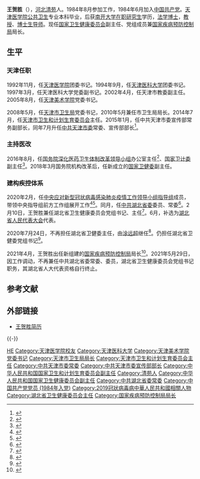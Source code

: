 {{Infobox officeholder
| 前缀尊称 = 
| 姓名 = 王贺胜
| 原名 = 
| 后缀尊称 = 
| 图像 = File:Wang_Hesheng.jpg
| 图像大小 = 
| 图像说明 = 
| 届次 = 
| 职务 = [[中华人民共和国国家卫生健康委员会|中华人民共和国国家卫生健康委员会]]副主任
| 同时在任者 = [[曾益新|曾益新]]、[[李斌_(1963年)|李斌]]、[[于学军_(1964年)|于学军]]
| 1blankname = 主任
| 1namedata = [[马晓伟_(官员)|马晓伟]]
| 就任日期 = 2018年3月
| 卸任日期 = 
| 职务2 = [[湖北省卫生健康委员会|湖北省卫生健康委员会]]主任
| 1blankname2 = 省长
| 1namedata2 = [[王晓东_(1960年)|王晓东]]
| 就任日期2 = 2020年2月
| 卸任日期2 = 2020年7月
| 前任2 = [[刘英姿_(政治人物)|刘英姿]]
| 继任2 = [[涂远超|涂远超]]
| 职务3 = [[湖北省卫生健康委员会|湖北省卫生健康委员会]]党组书记
| 1blankname3 = 省委书记
| 1namedata3 = [[应勇|应勇]]
| 就任日期3 = 2020年2月
| 卸任日期3 = 2021年4月
| 前任3 = [[张晋|张晋]]
| 继任3 = [[涂远超|涂远超]]
| 职务4 = [[国务院深化医药卫生体制改革领导小组办公室|国务院深化医药卫生体制改革领导小组办公室]]主任
| 就任日期4 = 2016年8月
| 卸任日期4 = 2018年3月
| 总理4 = [[李克强|李克强]]
| 前任4 = [[孙志刚_(官员)|孙志刚]]
| 继任4 = 机构撤销
| 职务5 = [[中华人民共和国国家卫生和计划生育委员会|中华人民共和国国家卫生和计划生育委员会]]副主任
| 1blankname5 = 主任
| 1namedata5 = [[李斌_(1954年10月)|李斌]]
| 就任日期5 = 2016年8月
| 卸任日期5 = 2018年3月
| 职务6 = [[中国共产党天津市委员会|中国共产党天津市委员会]]宣传部部长
| 就任日期6 = 2015年7月
| 卸任日期6 = 2016年8月
| 1blankname6 = 市委书记
| 1namedata6 = [[黄兴国|黄兴国]]（代理）
| 前任6 = [[成其圣|成其圣]]
| 继任6 = [[陈浙闽|陈浙闽]]
| 性别 = 男
| 出生日期 = {{Birth year and age|1961|6}}
| 出生地点 = {{PRC}}[[河北省|河北省]][[保定市|保定市]][[清苑区|清苑区]]
| 政党 = {{CPC}}
}}

'''王贺胜'''（{{bd|1961年|6月||catIdx=W王}}），[[河北|河北]][[清苑|清苑]]人。1984年8月参加工作，1984年6月加入[[中国共产党|中国共产党]]。[[天津医学院|天津医学院]][[公共卫生|公共卫生]]专业本科毕业，后获[[南开大学|南开大学]][[在职研究生|在职研究生]]学历，[[法学博士|法学博士]]，[[教授|教授]]、[[博士生导师|博士生导师]]。现任[[中华人民共和国国家卫生健康委员会|国家卫生健康委员会]]副主任、党组成员兼[[国家疾病预防控制局|国家疾病预防控制局]]局长。

== 生平 ==
=== 天津任职 ===
1992年11月，任[[天津医科大学|天津医学院]]团委书记。1994年9月，任[[天津医科大学|天津医科大学]]团委书记。1997年3月，任天津医科大学党委副书记。2002年4月，任天津市教委副主任。2005年8月，任[[天津美术学院|天津美术学院]]党委书记。

2008年5月，任[[天津市卫生局|天津市卫生局]]党委书记，2010年5月兼任市卫生局局长。2014年7月，任[[天津市卫生和计划生育委员会|天津市卫生和计划生育委员会]]主任。2015年1月，任中共天津市委宣传部常务副部长，同年7月升任[[中共天津市委|中共天津市委]]常委、宣传部部长<ref>{{cite web|title=天津市委常委王贺胜兼任市委宣传部长 成其圣不再兼任|url=http://district.ce.cn/newarea/sddy/201508/01/t20150801_6103126.shtml|date=2015年8月1日|publisher=中国经济网|language=|archiveurl=https://web.archive.org/web/20150811005620/http://district.ce.cn/newarea/sddy/201508/01/t20150801_6103126.shtml|archivedate=2015年8月11日|dead-url=no|access-date=2015年8月7日}}</ref>。

=== 主持医改 ===
2016年8月，任[[国务院深化医药卫生体制改革领导小组|国务院深化医药卫生体制改革领导小组]]办公室主任<ref>{{cite web|title=长安街知事：天津“笔杆子”升副部，文章曾让中纪委当专题|url=http://www.thepaper.cn/newsDetail_forward_1520636|accessdate=2016-08-28|publisher=澎湃新闻网|archiveurl=https://web.archive.org/web/20170306004120/http://www.thepaper.cn/newsDetail_forward_1520636|archivedate=2017-03-06|dead-url=no}}</ref>、[[中华人民共和国国家卫生和计划生育委员会|国家卫计委]]副主任<ref>{{Cite web|title=天津市委原常委王贺胜任国家卫计委副主任|url=http://news.163.com/16/0907/10/C0BQGATM00014JB5.html|accessdate=2016-09-07|archiveurl=https://web.archive.org/web/20160913215553/http://news.163.com/16/0907/10/C0BQGATM00014JB5.html|archivedate=2016-09-13|dead-url=yes}}</ref>。2018年3月国务院机构改革后，任新成立的[[中华人民共和国国家卫生健康委员会|国家卫健委]]副主任。

=== 建构疾控体系 ===
2020年2月，任[[中央应对新型冠状病毒肺炎疫情工作领导小组#办事机构|中央应对新型冠状病毒感染肺炎疫情工作领导小组指导组]]成员，带领中央指导组前方工作组展开工作<ref name="报道0327A">{{cite web|title=中央指导组首次披露！11位部级干部在湖北一线协调指挥|url=https://www.jfdaily.com/wx/detail.do?id=220929|accessdate=2020-03-27|author=董鑫|work=上观新闻|archiveurl=https://web.archive.org/web/20200327071355/https://www.jfdaily.com/wx/detail.do%3Fid%3D220929|archivedate=2020-03-27|dead-url=no}}</ref><ref name="报道0211A">{{cite web|title=新任湖北省委常委王贺胜已在武汉指导抗疫多日|url=http://news.ifeng.com/c/7ttSiBLfBl7|accessdate=2020-02-11|author=南方都市报|work=凤凰网资讯|archiveurl=https://web.archive.org/web/20200209093038/https://news.ifeng.com/c/7ttSiBLfBl7|archivedate=2020-02-09|dead-url=no}}</ref>。同月，任[[中国共产党湖北省委员会|中共湖北省委]]委员、常委<ref>{{Cite web|title=王贺胜同志任湖北省委委员、常委-|url=http://www.xinhuanet.com/renshi/2020-02/08/c_1125545649.htm|accessdate=2020-02-08|publisher=新华网|archiveurl=https://web.archive.org/web/20200209031949/http://www.xinhuanet.com/renshi/2020-02/08/c_1125545649.htm|archivedate=2020-02-09|dead-url=no}}</ref>。2月10日，王贺胜兼任湖北省卫生健康委员会党组书记、主任<ref name="报道0211B">{{cite web|title=湖北省卫健委党组书记主任双双被免职，王贺胜兼任两职务|url=https://www.guancha.cn/politics/2020_02_11_535587.shtml|accessdate=2020-02-11|author=于文凯|work=观察者网|archiveurl=https://web.archive.org/web/20200216050949/https://www.guancha.cn/politics/2020_02_11_535587.shtml|archivedate=2020-02-16|dead-url=no}}</ref>。6月，补选为[[湖北省人民代表大会|湖北省人民代表大会]]代表。

2020年7月24日，不再担任湖北省卫健委主任，由[[涂远超|涂远超]]继任<ref>{{cite news|author1=王馨|title=张文兵、徐文海任湖北省副省长 涂远超任省卫健委主任|url=http://hb.sina.com.cn/news/zwzl/2020-07-24/detail-iivhuipn4800665.shtml|accessdate=2020-07-24|work=湖北日报|date=2020-07-24|archivedate=2020-07-24|archiveurl=https://web.archive.org/web/20200724030657/http://hb.sina.com.cn/news/zwzl/2020-07-24/detail-iivhuipn4800665.shtml|dead-url=no}}</ref>。仍担任湖北省卫健委党组书记<ref>{{cite web|title=王贺胜继续兼任湖北省卫健委党组书记|url=http://hb.sina.com.cn/news/zwzl/2020-07-26/detail-iivhvpwx7491326.shtml|accessdate=2020-07-26|date=2020-07-26|work=新浪|archiveurl=https://web.archive.org/web/20200726021352/http://hb.sina.com.cn/news/zwzl/2020-07-26/detail-iivhvpwx7491326.shtml|archivedate=2020-07-26|dead-url=no}}</ref>。

2021年4月，王贺胜出任新组建的[[国家疾病预防控制局|国家疾病预防控制局]]局长<ref>{{Cite web|title=国家疾病预防控制局亮相，国家卫健委副主任王贺胜担任局长|url=https://www.thepaper.cn/newsDetail_forward_12437345|accessdate=2021-04-28|work=www.thepaper.cn|publisher=澎湃新闻|archive-date=2021-04-30|archive-url=https://web.archive.org/web/20210430024726/https://www.thepaper.cn/newsDetail_forward_12437345|dead-url=no}}</ref>。2021年5月29日，因工作调动，不再兼任中共湖北省委常委、委员，湖北省卫生健康委员会党组书记职务，其湖北省人大代表资格自行终止。

== 参考文献 ==
{{reflist}}

== 外部链接 ==
*[http://cpc.people.com.cn/gbzl/html/140400345.html 王贺胜简历]{{Wayback|url=http://cpc.people.com.cn/gbzl/html/140400345.html |date=20160304053302 }}

{{-}}
{{start box}}
{{s-gov|prc}}
{{s-new}}
{{s-title|[[国家疾病预防控制局|国家疾病预防控制局]]局长|2021年4月—}}
{{s-inc}}
{{s-before|[[刘英姿_(政治人物)|刘英姿]]}}
{{s-title|[[湖北省卫生健康委员会|湖北省卫生健康委员会]]主任|2020年2月—2020年7月}}
{{s-after|[[涂远超|涂远超]]}}
{{s-before|[[孙志刚_(官员)|孙志刚]]}}
{{s-title|[[国务院深化医药卫生体制改革领导小组|国务院深化医药卫生体制改革领导小组]]办公室主任|2016年8月—2018年3月}}
{{s-none|机构撤销}}
{{s-ppo|cpc}}
{{s-before|张晋}}
{{s-title|[[湖北省卫生健康委员会|湖北省卫生健康委员会]]党组书记|2020年2月—2021年4月}}
{{s-after|[[涂远超|涂远超]]}}
{{s-before|[[成其圣|成其圣]]}}
{{s-title|[[中国共产党天津市委员会|中国共产党天津市委员会]]宣传部部长|2015年7月—2016年8月}}
{{s-after|[[陈浙闽|陈浙闽]]}}
{{end box}}

{{2019冠狀病毒病中國大陸疫情}}

{{DEFAULTSORT:WANG王}}
[[Category:王姓|HE]]
[[Category:天津医学院校友|Category:天津医学院校友]]
[[Category:天津医科大学|Category:天津医科大学]]
[[Category:天津美术学院党委书记|Category:天津美术学院党委书记]]
[[Category:天津市卫生局局长|Category:天津市卫生局局长]]
[[Category:天津市卫生和计划生育委员会主任|Category:天津市卫生和计划生育委员会主任]]
[[Category:中共天津市委常委|Category:中共天津市委常委]]
[[Category:中共天津市委宣传部部长|Category:中共天津市委宣传部部长]]
[[Category:中华人民共和国国家卫生和计划生育委员会副主任|Category:中华人民共和国国家卫生和计划生育委员会副主任]]
[[Category:清苑人|Category:清苑人]]
[[Category:中华人民共和国国家卫生健康委员会副主任|Category:中华人民共和国国家卫生健康委员会副主任]]
[[Category:中共湖北省委常委|Category:中共湖北省委常委]]
[[Category:中国共产党党员_(1984年入党)|Category:中国共产党党员 (1984年入党)]]
[[Category:2019冠狀病毒病中華人民共和國相關人物|Category:2019冠狀病毒病中華人民共和國相關人物]]
[[Category:湖北省卫生健康委员会主任|Category:湖北省卫生健康委员会主任]]
[[Category:国家疾病预防控制局局长|Category:国家疾病预防控制局局长]]